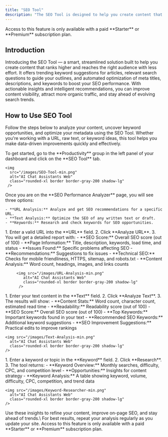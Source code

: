 ```yaml
---
title: "SEO Tool"
description: "The SEO Tool is designed to help you create content that ranks higher and reaches the right audience with less effort. This advanced tool provides trending keyword suggestions for articles, relevant search questions for outlines, and optimizes meta titles, descriptions, and keywords to maximize SEO impact. With actionable insights and automated recommendations, you can easily improve your content’s visibility, attract more organic traffic, and stay ahead of changing search trends."
---
```


<Warning>
  Access to this feature is only available with a paid **Starter** or **Premium** subscription plan.
</Warning>

## Introduction

Introducing the SEO Tool — a smart, streamlined solution built to help you create content that ranks higher and reaches the right audience with less effort. It offers trending keyword suggestions for articles, relevant search questions to guide your outlines, and automated optimization of meta titles, descriptions, and keywords to boost your SEO performance. With actionable insights and intelligent recommendations, you can improve content visibility, attract more organic traffic, and stay ahead of evolving search trends.

## How to Use SEO Tool

Follow the steps below to analyze your content, uncover keyword opportunities, and optimize your metadata using the SEO Tool. Whether you're working with a URL, raw text, or keyword ideas, this tool helps you make data-driven improvements quickly and effectively.

<Steps>
  <Step title="Open the SEO Tool">
    To get started, go to the **Productivity** group in the left panel of your dashboard and click on the **SEO Tool** tab.

    <img 
      src="/images/SEO-Tool-min.png" 
      alt="AI Chat Assistants Web" 
      class="rounded-xl border border-gray-200 shadow-lg"
     />    
  </Step>
  <Step title="Choose Your Analysis Type">
    Once you are on the **SEO Performance Analyzer** page, you will see three options:

    - **URL Analysis:** Analyze and get SEO recommendations for a specific URL.
    - **Text Analysis:** Optimize the SEO of any written text or draft.
    - **Keywords:** Research and check keywords for SEO opportunities.
  </Step>
</Steps>

<Tabs>
  <Tab title="Run a URL Analysis">
    1. Enter a valid URL into the **URL** field.
    2. Click **Analyze URL**.
    3. You will get a detailed report with:
       - **SEO Score:** Overall SEO score (out of 100)
       - **Page Information:** Title, description, keywords, load time, and status
       - **Issues Found:** Specific problems affecting SEO
       - **Recommendations:** Suggestions to fix issues
       - **Technical SEO:** Checks for mobile friendliness, HTTPS, sitemap, and robots.txt
       - **Content Analysis:** Word count, headings, images, and links counts

         <img src="/images/URL-Analysis-min.png" 
            alt="AI Chat Assistants Web" 
            class="rounded-xl border border-gray-200 shadow-lg"
          />         
  </Tab>
  <Tab title="Run a Text Analysis">
    1. Enter your text content in the **Text** field.
    2. Click **Analyze Text**.
    3. The results will show:
       - **Content Stats:** Word count, character count, estimated read time
       - **Readability:** Readability score (out of 100)
       - **SEO Score:** Overall SEO score (out of 100)
       - **Top Keywords:** Important keywords found in your text
       - **Recommended SEO Keywords:** Additional keyword suggestions
       - **SEO Improvement Suggestions:** Practical edits to improve rankings

    <img src="/images/Text-Analysis-min.png" 
      alt="AI Chat Assistants Web" 
      class="rounded-xl border border-gray-200 shadow-lg"
    />    
  </Tab>
  <Tab title="Research Keywords">
    1. Enter a keyword or topic in the **Keyword** field.
    2. Click **Research**.
    3. The tool returns:
       - **Keyword Overview:** Monthly searches, difficulty, CPC, and competition level
       - **Opportunities:** Insights for content strategy
       - **Keyword Analysis:** A table showing keyword, volume, difficulty, CPC, competition, and trend data

    <img src="/images/Keyword-Researcher-min.png" 
      alt="AI Chat Assistants Web" 
      class="rounded-xl border border-gray-200 shadow-lg"
    />  
  </Tab>
</Tabs>


<Tip>
  Use these insights to refine your content, improve on-page SEO, and stay ahead of trends.\
  For best results, repeat your analysis regularly as you update your site.
</Tip>

<Warning>
  Access to this feature is only available with a paid **Starter** or **Premium** subscription plan.
</Warning>